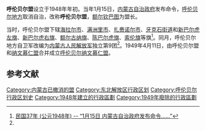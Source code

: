 '''呼伦贝尔盟'''设立于1948年年初。当年1月15日，[[内蒙古自治政府|内蒙古自治政府]]发布命令，[[呼伦贝尔地方自治政府|呼伦贝尔地方]]取消自治，改称'''呼伦贝尔盟'''，[[额尔钦巴图|额尔钦巴图]]为盟长。

当时，呼伦贝尔盟下辖[[海拉尔市|海拉尔市]]、[[满洲里市|满洲里市]]、[[扎赉诺尔市|扎赉诺尔市]]、[[牙克石|牙克石]][[街道|街道]]和[[新巴尔虎左旗|新巴尔虎左旗]]、[[新巴尔虎右旗|新巴尔虎右旗]]、[[额尔古纳旗|额尔古纳旗]]、[[陈巴尔虎旗|陈巴尔虎旗]]、[[索伦旗|索伦旗]]等旗<ref name=Y1948>[http://www.nmqq.gov.cn/content.aspx?classid=199&id=404 民国37年 (公元1948年)  -- “1月15日    内蒙古自治政府发布命令……”]</Ref>。同月，呼伦贝尔地方自卫军改编为[[内蒙古人民解放军|内蒙古人民解放军]]独立第9团<ref name=Y1948 />。1949年4月11日，由呼伦贝尔盟和[[纳文慕仁盟|纳文慕仁盟]]合并成立[[呼伦贝尔纳文慕仁盟|呼伦贝尔纳文慕仁盟]]。

==参考文献==
{{Reflist}}
{{内蒙古盟建制的演变}}
[[Category:内蒙古已撤消的盟|Category:内蒙古已撤消的盟]]
[[Category:东北解放区行政区划|Category:东北解放区行政区划]]
[[Category:呼伦贝尔行政区划史|Category:呼伦贝尔行政区划史]]
[[Category:1948年建立的行政區劃|Category:1948年建立的行政區劃]]
[[Category:1949年廢除的行政區劃|Category:1949年廢除的行政區劃]]